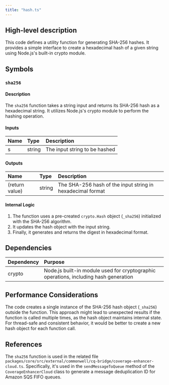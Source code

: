 ```yaml
---
title: "hash.ts"
---
```


## High-level description
This code defines a utility function for generating SHA-256 hashes. It provides a simple interface to create a hexadecimal hash of a given string using Node.js's built-in crypto module.

## Symbols

### `sha256`
#### Description
The `sha256` function takes a string input and returns its SHA-256 hash as a hexadecimal string. It utilizes Node.js's crypto module to perform the hashing operation.

#### Inputs
| Name | Type | Description |
|:-----|:-----|:------------|
| s | string | The input string to be hashed |

#### Outputs
| Name | Type | Description |
|:-----|:-----|:------------|
| (return value) | string | The SHA-256 hash of the input string in hexadecimal format |

#### Internal Logic
1. The function uses a pre-created `crypto.Hash` object (`_sha256`) initialized with the SHA-256 algorithm.
2. It updates the hash object with the input string.
3. Finally, it generates and returns the digest in hexadecimal format.

## Dependencies
| Dependency | Purpose |
|:-----------|:--------|
| crypto | Node.js built-in module used for cryptographic operations, including hash generation |

## Performance Considerations
The code creates a single instance of the SHA-256 hash object (`_sha256`) outside the function. This approach might lead to unexpected results if the function is called multiple times, as the hash object maintains internal state. For thread-safe and consistent behavior, it would be better to create a new hash object for each function call.

## References
The `sha256` function is used in the related file `packages/core/src/external/commonwell/cq-bridge/coverage-enhancer-cloud.ts`. Specifically, it's used in the `sendMessageToQueue` method of the `CoverageEnhancerCloud` class to generate a message deduplication ID for Amazon SQS FIFO queues.